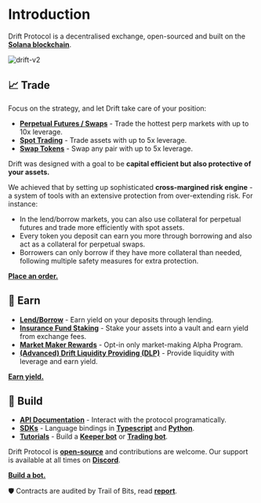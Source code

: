 # Introduction

Drift Protocol is a decentralised exchange, open-sourced and built on the [**Solana blockchain**](https://solana.com/).

![drift-v2](public/assets/drift-v2.png)

## 📈 Trade

Focus on the strategy, and let Drift take care of your position: 
- [**Perpetual Futures / Swaps**](/trading/perpetuals-trading) - Trade the hottest perp markets with up to 10x leverage.
- [**Spot Trading**](/trading/spot-margin-trading) - Trade assets with up to 5x leverage.
- [**Swap Tokens**](https://app.drift.trade/swap) - Swap any pair with up to 5x leverage.

Drift was designed with a goal to be **capital efficient but also protective of your assets.** 

We achieved that by setting up sophisticated **cross-margined risk engine** - a system of tools with an extensive protection from over-extending risk. For instance: 

- In the lend/borrow markets, you can also use collateral for perpetual futures and trade more efficiently with spot assets.
- Every token you deposit can earn you more through borrowing and also act as a collateral for perpetual swaps.
- Borrowers can only borrow if they have more collateral than needed, following multiple safety measures for extra protection. 

[**Place an order.**](https://app.drift.trade/)


## 💸 Earn

- [**Lend/Borrow**](/lend-borrow/what-is-lend-borrow) - Earn yield on your deposits through lending.
- [**Insurance Fund Staking**](/insurance-fund/insurance-fund-intro) - Stake your assets into a vault and earn yield from exchange fees.
- [**Market Maker Rewards**](/market-makers/market-maker-participation) -  Opt-in only market-making Alpha Program.
- [**(Advanced) Drift Liquidity Providing (DLP)**](/providing-liquidity/dlp-drift-liquidity-provider) - Provide liquidity with leverage and earn yield.

[**Earn yield.**](https://app.drift.trade/)


## 🤖 Build

- [**API Documentation**](https://drift-labs.github.io/v2-teacher/#terms-of-use) - Interact with the protocol programatically.
- [**SDKs**](/sdk-documentation) - Language bindings in [**Typescript**](https://github.com/drift-labs/protocol-v2/tree/master/sdk) and [**Python**](https://github.com/drift-labs/driftpy). 
- [**Tutorials**](/tutorial-bots/keeper-bots) - Build a [**Keeper bot**](/tutorial-bots/keeper-bots) or [**Trading bot**](/tutorial-bots/trading-bots/tutorial-jit-trading-bot).

Drift Protocol is [**open-source**](https://github.com/drift-labs/protocol-v2) and contributions are welcome. Our support is available at all times on [**Discord**](https://discord.gg/driftprotocol). 

[**Build a bot.**](/tutorial-bots/keeper-bots)

🛡 Contracts are audited by Trail of Bits, read [**report**](https://www.drift.trade/audit). 
